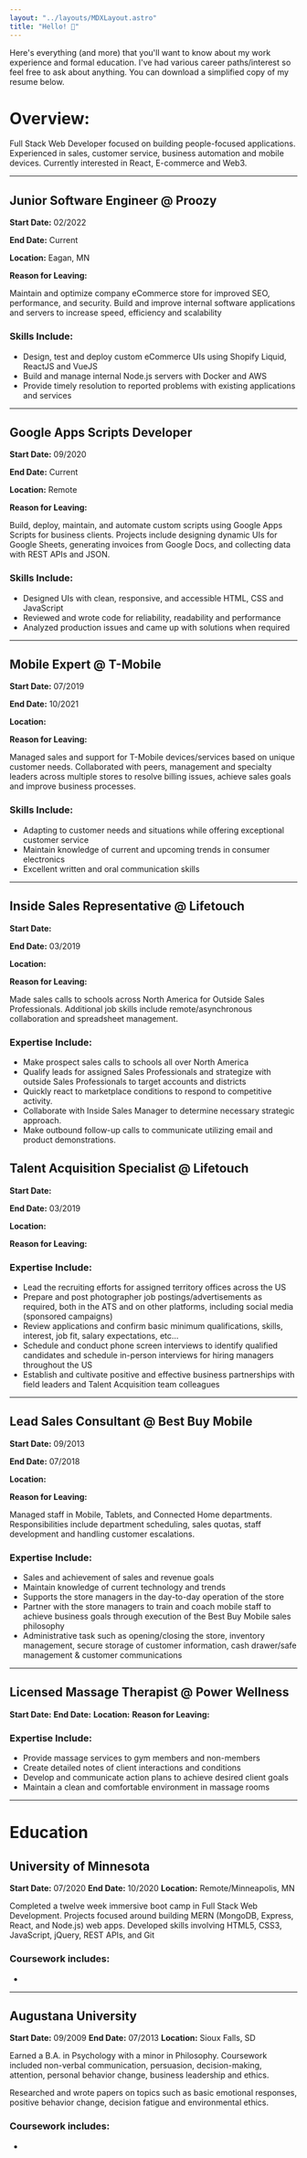 ```yaml
---
layout: "../layouts/MDXLayout.astro"
title: "Hello! 👋"
---
```


Here's everything (and more) that you'll want to know about my work experience and formal education. I've had various career paths/interest so feel free to ask about anything. You can download a simplified copy of my resume below.

# Overview:

Full Stack Web Developer focused on building people-focused applications. Experienced in sales, customer service, business automation and mobile devices. Currently interested in React, E-commerce and Web3.


---
## Junior Software Engineer @ Proozy
**Start Date:** 02/2022

**End Date:** Current

**Location:** Eagan, MN

**Reason for Leaving:** 

Maintain and optimize company eCommerce store for improved SEO, performance, and security. Build and improve internal software applications and servers to increase speed, efficiency and scalability

### Skills Include:
- Design, test and deploy custom eCommerce UIs using Shopify Liquid, ReactJS and VueJS
- Build and manage internal Node.js servers with Docker and AWS
- Provide timely resolution to reported problems with existing applications and services


---
## Google Apps Scripts Developer
**Start Date:** 09/2020

**End Date:** Current

**Location:** Remote

**Reason for Leaving:** 

Build, deploy, maintain, and automate custom scripts using Google Apps Scripts for business clients. Projects include designing dynamic UIs for Google Sheets, generating invoices from Google Docs, and collecting data with REST APIs and JSON.

### Skills Include:
- Designed UIs with clean, responsive, and accessible HTML, CSS and JavaScript
- Reviewed and wrote code for reliability, readability and performance
- Analyzed production issues and came up with solutions when required

---

## Mobile Expert @ T-Mobile
**Start Date:** 07/2019

**End Date:** 10/2021

**Location:** 

**Reason for Leaving:** 

Managed sales and support for T-Mobile devices/services based on unique customer needs. Collaborated with peers, management and specialty leaders across multiple stores to resolve billing issues, achieve sales goals and improve business processes.

### Skills Include:
- Adapting to customer needs and situations while offering exceptional customer service
- Maintain knowledge of current and upcoming trends in consumer electronics
- Excellent written and oral communication skills

---

## Inside Sales Representative @ Lifetouch
**Start Date:** 

**End Date:** 03/2019

**Location:** 

**Reason for Leaving:** 

Made sales calls to schools across North America for Outside Sales Professionals. Additional job skills include remote/asynchronous collaboration and spreadsheet management.

### Expertise Include:
- Make prospect sales calls to schools all over North America
- Qualify leads for assigned Sales Professionals and strategize with outside Sales Professionals to target accounts and districts
- Quickly react to marketplace conditions to respond to competitive activity.
- Collaborate with Inside Sales Manager to determine necessary strategic approach.
- Make outbound follow-up calls to communicate utilizing email and product demonstrations.

## Talent Acquisition Specialist @ Lifetouch
**Start Date:** 

**End Date:** 03/2019

**Location:** 

**Reason for Leaving:** 

### Expertise Include:
- Lead the recruiting efforts for assigned territory offices across the US
- Prepare and post photographer job postings/advertisements as required, both in the ATS and on other platforms, including social media (sponsored campaigns)
- Review applications and confirm basic minimum qualifications, skills, interest, job fit, salary expectations, etc...
- Schedule and conduct phone screen interviews to identify qualified candidates and schedule in-person interviews for hiring managers throughout the US
- Establish and cultivate positive and effective business partnerships with field leaders and Talent Acquisition team colleagues

---

## Lead Sales Consultant @ Best Buy Mobile
**Start Date:** 09/2013

**End Date:** 07/2018

**Location:** 

**Reason for Leaving:** 

Managed staff in Mobile, Tablets, and Connected Home departments. Responsibilities include department scheduling, sales quotas, staff development and handling customer escalations.

### Expertise Include:
- Sales and achievement of sales and revenue goals
- Maintain knowledge of current technology and trends
- Supports the store managers in the day-to-day operation of the store
- Partner with the store managers to train and coach mobile staff to achieve business goals through execution of the Best Buy Mobile sales philosophy
- Administrative task such as opening/closing the store, inventory management, secure storage of customer information, cash drawer/safe management & customer communications

---

## Licensed Massage Therapist @ Power Wellness
**Start Date:** 
**End Date:** 
**Location:** 
**Reason for Leaving:** 

### Expertise Include:
- Provide massage services to gym members and non-members
- Create detailed notes of client interactions and conditions
- Develop and communicate action plans to achieve desired client goals
- Maintain a clean and comfortable environment in massage rooms

---

# Education

## University of Minnesota
**Start Date:** 07/2020
**End Date:** 10/2020
**Location:** Remote/Minneapolis, MN

Completed a twelve week immersive boot camp in Full Stack Web Development. Projects focused around building MERN (MongoDB, Express, React, and Node.js) web apps. Developed skills involving HTML5, CSS3, JavaScript, jQuery, REST APIs, and Git

### Coursework includes:
- 

---

## Augustana University
**Start Date:** 09/2009
**End Date:** 07/2013
**Location:** Sioux Falls, SD

Earned a B.A. in Psychology with a minor in Philosophy. Coursework included non-verbal communication, persuasion, decision-making, attention, personal behavior change, business leadership and ethics. 

Researched and wrote papers on topics such as basic emotional responses, positive behavior change, decision fatigue and environmental ethics.

### Coursework includes:
- 